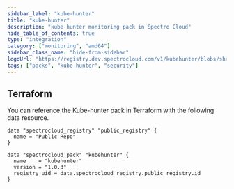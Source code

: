 ```yaml
---
sidebar_label: "kube-hunter"
title: "kube-hunter"
description: "kube-hunter monitoring pack in Spectro Cloud"
hide_table_of_contents: true
type: "integration"
category: ["monitoring", "amd64"]
sidebar_class_name: "hide-from-sidebar"
logoUrl: "https://registry.dev.spectrocloud.com/v1/kubehunter/blobs/sha256:6b6b9138fa056677646712a888192498247f71aa421edd27b25458a8fbf8af0c?type=image.webp"
tags: ["packs", "kube-hunter", "security"]
---
```


<Redirect to="/integrations/packs/?pack=docs/docs-content/integrations/kubehunter" />

## Terraform

You can reference the Kube-hunter pack in Terraform with the following data resource.

```hcl
data "spectrocloud_registry" "public_registry" {
  name = "Public Repo"
}

data "spectrocloud_pack" "kubehunter" {
  name    = "kubehunter"
  version = "1.0.3"
  registry_uid = data.spectrocloud_registry.public_registry.id
}
```
